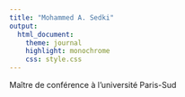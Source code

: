 ```yaml
---
title: "Mohammed A. Sedki"
output:
  html_document:
    theme: journal
    highlight: monochrome
    css: style.css
---
```


Maître de conférence à l'université Paris-Sud